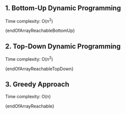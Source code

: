 

## 1. Bottom-Up Dynamic Programming

Time complexity: O(n<sup>2</sup>)

<MDXCodeBlock>{endOfArrayReachableBottomUp}</MDXCodeBlock>

## 2. Top-Down Dynamic Programming

Time complexity: O(n<sup>2</sup>)

<MDXCodeBlock>{endOfArrayReachableTopDown}</MDXCodeBlock>

## 3. Greedy Approach

Time complexity: O(n)

<MDXCodeBlock>{endOfArrayReachable}</MDXCodeBlock>
